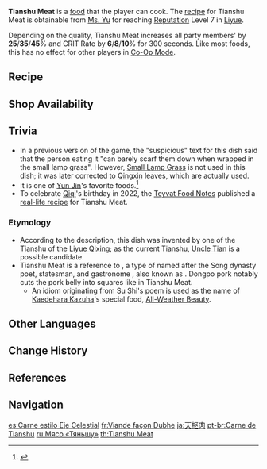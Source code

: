 {{Food Infobox
|id              = 108159
|name            = Tianshu Meat
|description     = A braised meat dish.
|desc_suspicious = It's been braised for too long, resulting in meat that's too soft. The fatty cuts are greasy enough to give you palpitations, and you can barely scarf them down even when wrapped in the Qingxin leaves.
|desc_basic      = The cut of meat is a happy medium between lean and fatty, and has been braised to smoking perfection. The ingredients glisten, and are soft but not greasy. Word has it that the Tianshu of a certain generation of the Liyue Qixing invented this dish after much painstaking development.
|desc_delicious  = Its intense aroma can be detected from miles away. The ingredients look exquisite in every way, capturing the essence of its original design. It would not look out of place on a gourmet spread at Yuehai Pavilion.
|type            = ATK-Boosting Dishes
|effectType      = CRIT Rate Up
|effect          = Increases all party members' {{Color|Physical DMG}} by (var1)% and CRIT Rate by (var2)% for 300s.
|eff_att1        = Physical DMG Bonus
|eff_att2        = CRIT Rate
|eff_suspicious1 = 25
|eff_suspicious2 = 6
|eff_basic1      = 30
|eff_basic2      = 8
|eff_delicious1  = 45
|eff_delicious2  = 10
|quality         = 4
|recipe          = Reach [[Reputation]] Level 7 in [[Liyue]]
|source1         = {{Sold By}}
|region          = Liyue
}}
'''Tianshu Meat''' is a [[food]] that the player can cook. The [[recipe]] for Tianshu Meat is obtainable from [[Ms. Yu]] for reaching [[Reputation]] Level 7 in [[Liyue]].

Depending on the quality, Tianshu Meat increases all party members' {{Color|Physical DMG}} by '''25'''/'''35'''/'''45'''% and CRIT Rate by '''6'''/'''8'''/'''10'''% for 300 seconds. Like most foods, this has no effect for other players in [[Co-Op Mode]].

==Recipe==
{{Recipe
|type = Cooking
|Raw Meat = 4
|Sugar = 2
|Qingxin = 1
|Matsutake = 1
|sort = Raw Meat;Sugar;Qingxin;Matsutake
}}

==Shop Availability==
{{Shop Availability}}

==Trivia==
*In a previous version of the game, the "suspicious" text for this dish said that the person eating it "can barely scarf them down when wrapped in the small lamp grass". However, [[Small Lamp Grass]] is not used in this dish; it was later corrected to [[Qingxin]] leaves, which are actually used.
*It is one of [[Yun Jin]]'s favorite foods.<ref>{{Ref/VO|Yun Jin|Favorite Food}}</ref>
*To celebrate [[Qiqi]]'s birthday in 2022, the [[Teyvat Food Notes]] published a [https://ys.mihoyo.com/main/news/detail/20341 real-life recipe] for Tianshu Meat.

===Etymology===
*According to the description, this dish was invented by one of the Tianshu of the [[Liyue Qixing]]; as the current Tianshu, [[Uncle Tian]] is a possible candidate.
*Tianshu Meat is a reference to {{lang|{{w|Dongpo pork}}|zh=东坡肉|zh_rm=Dōngpō ròu|zh_lit=Dongpo Meat}}, a type of {{w|red braised pork belly}} named after the Song dynasty poet, statesman, and gastronome {{w|Su Shi}}, also known as {{lang|Dongpo|zh=东坡|zh_rm=Dōngpō}}. Dongpo pork notably cuts the pork belly into squares like in Tianshu Meat.
**An idiom originating from Su Shi's poem is used as the name of [[Kaedehara Kazuha]]'s special food, [[All-Weather Beauty]].

==Other Languages==
{{Other Languages
|en      = Tianshu Meat
|zhs     = 天枢肉
|zhs_rm  = Tiānshū Ròu
|zht     = 天樞肉
|zht_rm  = Tiānshū Ròu
|zh_tl   = Tianshu Meat
|ja      = 天枢肉
|ja_rm   = Tensuu Niku<ref>{{Ref/VO|Yun Jin|好きな食べ物…|ja|note=Favorite Food}}</ref>
|ja_tl   = Tianshu Meat
|ko      = 천추육
|ko_rm   = Cheonchuyuk
|ko_tl   = Tianshu Meat
|es      = Carne estilo Eje Celestial
|es_tl   = Celestial Axis-style Meat
|fr      = Viande façon Dubhe
|fr_tl   = {{w|Dubhe}}-Style Meat
|ru      = Мясо «Тяньшу»
|ru_tl   = "Tianshu" Meat
|th      = Tianshu Meat
|vi      = Thịt Thiên Khu
|vi_tl   = 
|de      = Tianshu-Braten
|de_tl   = Tianshu Roast
|id      = Tianshu Meat
|pt      = Carne de Tianshu
|pt_tl   = Tianshu's Meat
|tr      = Tianshu Usulü Rosto
|tr_tl   = 
|it      = Carne di Tianshu
|it_tl   = 
}}

==Change History==
{{Change History|1.1}}

==References==
{{Reflist}}

==Navigation==
{{Food Navbox}}

[[es:Carne estilo Eje Celestial]]
[[fr:Viande façon Dubhe]]
[[ja:天枢肉]]
[[pt-br:Carne de Tianshu]]
[[ru:Мясо «Тяньшу»]]
[[th:Tianshu Meat]]